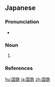 ==Japanese==
{{ja-kanjitab|こく|てつ|yomi=on}}

===Pronunciation===
* {{ja-pron|こくてつ|y=o|acc=0|dev=2|acc_ref=NHK}}

===Noun===
{{ja-noun|こくてつ}}

# {{abbreviation of|国有鉄道|lang=ja}}

===References===
<references/>

[[hu:国鉄]]
[[ja:国鉄]]
[[zh:国鉄]]